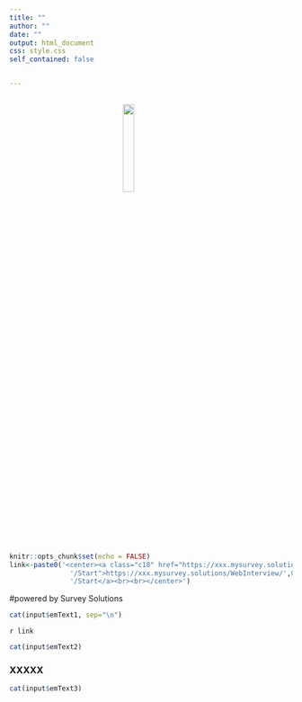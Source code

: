 ```yaml
---
title: ""
author: ""
date: ""
output: html_document
css: style.css
self_contained: false


---
```

<img src="logo.png" style="display: block;margin: auto;width: 20%;" />
---

```r
knitr::opts_chunk$set(echo = FALSE)
link<-paste0('<center><a class="c18" href="https://xxx.mysurvey.solutions/WebInterview/', 00 ,
               '/Start">https://xxx.mysurvey.solutions/WebInterview/',00,
               '/Start</a><br><br></center>')
```


#powered by Survey Solutions


```r
cat(input$emText1, sep="\n")
```


`r link`


```r
cat(input$emText2)
```


### XXXXX

```r
cat(input$emText3)
```